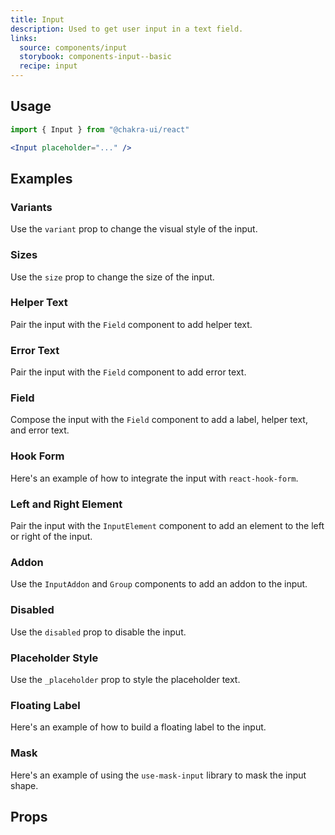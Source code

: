 ```yaml
---
title: Input
description: Used to get user input in a text field.
links:
  source: components/input
  storybook: components-input--basic
  recipe: input
---
```


<ExampleTabs name="input-basic" />

## Usage

```jsx
import { Input } from "@chakra-ui/react"
```

```jsx
<Input placeholder="..." />
```

## Examples

### Variants

Use the `variant` prop to change the visual style of the input.

<ExampleTabs name="input-with-variants" />

### Sizes

Use the `size` prop to change the size of the input.

<ExampleTabs name="input-with-sizes" />

### Helper Text

Pair the input with the `Field` component to add helper text.

<ExampleTabs name="input-with-helper-text" />

### Error Text

Pair the input with the `Field` component to add error text.

<ExampleTabs name="input-with-error-text" />

### Field

Compose the input with the `Field` component to add a label, helper text, and
error text.

<ExampleTabs name="input-with-field" />

### Hook Form

Here's an example of how to integrate the input with `react-hook-form`.

<ExampleTabs name="input-with-hook-form" />

### Left and Right Element

Pair the input with the `InputElement` component to add an element to the left
or right of the input.

<ExampleTabs name="input-with-left-element" />

<ExampleTabs name="input-with-left-and-right-element" />

### Addon

Use the `InputAddon` and `Group` components to add an addon to the input.

<ExampleTabs name="input-with-addon" />

### Disabled

Use the `disabled` prop to disable the input.

<ExampleTabs name="input-with-disabled" />

### Placeholder Style

Use the `_placeholder` prop to style the placeholder text.

<ExampleTabs name="input-with-placeholder-style" />

### Floating Label

Here's an example of how to build a floating label to the input.

<ExampleTabs name="input-with-floating-label" />

### Mask

Here's an example of using the `use-mask-input` library to mask the input shape.

<ExampleTabs name="input-with-mask" />

## Props

<PropTable component="Input" part="Input" />
